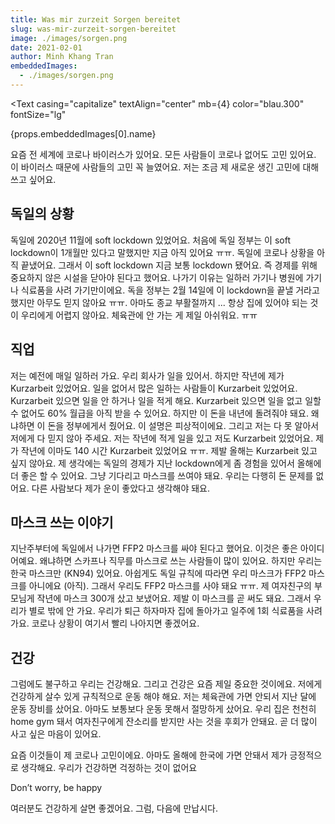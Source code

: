 ```yaml
---
title: Was mir zurzeit Sorgen bereitet
slug: was-mir-zurzeit-sorgen-bereitet
image: ./images/sorgen.png
date: 2021-02-01
author: Minh Khang Tran
embeddedImages:
  - ./images/sorgen.png
---
```



<GatsbyImage
  image={getImage(props.embeddedImages[0])}
  alt={props.embeddedImages[0].name}
  className="post-img"
/>
<Text
  casing="capitalize"
  textAlign="center"
  mb={4}
  color="blau.300"
  fontSize="lg"
>
  {props.embeddedImages[0].name}
</Text>

요즘 전 세계에 코로나 바이러스가 있어요. 모든 사람들이 코로나 없어도 고민 있어요. 이 바이러스 때문에 사람들의 고민 꼭 늘였어요. 저는 조금 제 새로운 생긴 고민에 대해 쓰고 싶어요.

## 독일의 상황

독일에 2020년 11월에 soft lockdown 있었어요. 처음에 독일 정부는 이 soft lockdown이 1개월만 있다고 말했지만 지금 아직 있어요 ㅠㅠ. 독일에 코로나 상황을 아직 끝냈어요. 그래서 이 soft lockdown 지금 보통 lockdown 됐어요. 즉 경제를 위해 중요하지 않은 시설을 닫아야 된다고 했어요. 나가기 이유는 일하러 가기나 병원에 가기나 식료품을 사려 가기만이에요. 독을 정부는 2월 14일에 이 lockdown을 끝낼 거라고 했지만 아무도 믿지 않아요 ㅠㅠ. 아마도 종교 부활절까지 ... 항상 집에 있어야 되는 것이 우리에게 어렵지 않아요. 체육관에 안 가는 게 제일 아쉬워요. ㅠㅠ

## 직업

저는 예전에 매일 일하러 가요. 우리 회사가 일을 있어서. 하지만 작년에 제가 Kurzarbeit 있었어요. 일을 없어서 많은 일하는 사람들이 Kurzarbeit 있었어요. Kurzarbeit 있으면 일을 안 하거나 일을 적게 해요. Kurzarbeit 있으면 일을 없고 일할 수 없어도 60% 월급을 아직 받을 수 있어요. 하지만 이 돈을 내년에 돌려줘야 돼요. 왜냐하면 이 돈을 정부에게서 줬어요. 이 설명은 피상적이에요. 그리고 저는 다 못 알아서 저에게 다 믿지 않아 주세요. 저는 작년에 적게 일을 있고 저도 Kurzarbeit 있었어요. 제가 작년에 이마도 140 시간 Kurzarbeit 있었어요 ㅠㅠ. 제발 올해는 Kurzarbeit 있고 싶지 않아요. 제 생각에는 독일의 경제가 지난 lockdown에게 좀 경험을 있어서 올해에 더 좋은 할 수 있어요. 그냥 기다리고 마스크를 쓰여야 돼요. 우리는 다행히 돈 문제를 없어요. 다른 사람보다 제가 운이 좋았다고 생각해야 돼요.

## 마스크 쓰는 이야기

지난주부터에 독일에서 나가면 FFP2 마스크를 싸야 된다고 했어요. 이것은 좋은 아이디어예요. 왜냐하면 스카프나 직무를 마스크로 쓰는 사람들이 많이 있어요. 하지만 우리는 한국 마스크만 (KN94) 있어요. 아쉽게도 독일 규칙에 따라면 우리 마스크가 FFP2 마스크를 아니에요 (아직). 그래서 우리도 FFP2 마스크를 사야 돼요 ㅠㅠ. 제 여자친구의 부모님게 작년에 마스크 300개 샀고 보냈어요. 제발 이 마스크를 곧 써도 돼요. 그래서 우리가 별로 밖에 안 가요. 우리가 퇴근 하자마자 집에 돌아가고 일주에 1회 식료품을 사려 가요. 코로나 상황이 여기서 빨리 나아지면 좋겠어요.

## 건강

그럼에도 불구하고 우리는 건강해요. 그리고 건강은 요즘 제일 중요한 것이에요. 저에게 건강하게 살수 있게 규칙적으로 운동 해야 해요. 저는 체육관에 가면 안되서 지난 달에 운동 장비를 샀어요. 아마도 보통보다 운동 못해서 절망하게 샀어요. 우리 집은 천천히 home gym 돼서 여자친구에게 잔소리를 받지만 사는 것을 후회가 안돼요. 곧 더 많이 사고 싶은 마음이 있어요.

요즘 이것들이 제 코로나 고민이에요. 아마도 올해에 한국에 가면 안돼서 제가 긍정적으로 생각해요. 우리가 건강하면 걱정하는 것이 없어요 <p farbe="true">Don’t worry, be happy</p> 여러분도 건강하게 살면 좋겠어요. 그럼, 다음에 만납시다.

